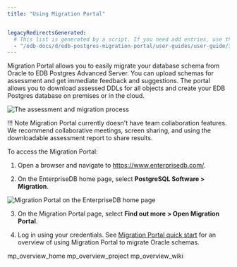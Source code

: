 ```yaml
---
title: "Using Migration Portal"


legacyRedirectsGenerated:
  # This list is generated by a script. If you need add entries, use the `legacyRedirects` key.
  - "/edb-docs/d/edb-postgres-migration-portal/user-guides/user-guide/3.0.1/mp_using_portal.html"
---
```


<div id="mp_using_portal" class="registered_link"></div>

Migration Portal allows you to easily migrate your database schema from Oracle to EDB Postgres Advanced Server. You can upload schemas for assessment and get immediate feedback and suggestions. The portal allows you to download assessed DDLs for all objects and create your EDB Postgres database on premises or in the cloud.

![The assessment and migration process](../images/mp_using_portal.png)

!!! Note
    Migration Portal currently doesn't have team collaboration features. We recommend collaborative meetings, screen sharing, and using the downloadable assessment report to share results.

To access the Migration Portal:

1.  Open a browser and navigate to <https://www.enterprisedb.com/>.

2.  On the EnterpriseDB home page, select **PostgreSQL Software > Migration**.

![Migration Portal on the EnterpriseDB home page](../images/mp_enterprisedb_website.png)

3. On the Migration Portal page, select **Find out more > Open Migration Portal**.

4.  Log in using your credentials. See [Migration Portal quick start](03_mp_quick_start) for an overview of using Migration Portal to migrate Oracle schemas.

<div class="toctree" maxdepth="3">

mp_overview_home mp_overview_project mp_overview_wiki

</div>
